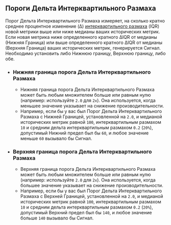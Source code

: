 ## Пороги Дельта Интерквартильного Размаха

Порог Дельта Интерквартильного Размаха измеряет, на сколько кратно среднее процентное изменение (Δ) [интерквартильного размаха](https://en.wikipedia.org/wiki/Interquartile_range) (IQR) новой метрики выше или ниже медианы ваших исторических метрик. Если новая метрика ниже определенного кратного ΔIQR от медианы (Нижняя Граница) или выше определенного кратного ΔIQR от медианы (Верхняя Граница) ваших исторических метрик, генерируется Сигнал. Необходимо установить либо Нижнюю границу, Верхнюю границу, либо обе.

- ### Нижняя граница порога Дельта Интерквартильного Размаха
  - Нижняя граница порога Дельта Интерквартильного Размаха может быть любым множителем больше или равным нулю (например: используйте `2.0` для `2x`). Она используется, когда меньшее значение указывает на снижение производительности.
  - Например, если бы у вас был Порог Дельта Интерквартильного Размаха с Нижней Границей, установленной на `2.0`, и медианой исторических метрик равной `100`, интерквартильным размахом `10` и средним дельта интерквартильным размахом `0.2` (`20%`), допустимый Нижний предел был бы `60`, и любое значение меньше `60` вызывало бы Сигнал.
- ### Верхняя граница порога Дельта Интерквартильного Размаха
  - Верхняя граница порога Дельта Интерквартильного Размаха может быть любым множителем больше или равным нулю (например: используйте `2.0` для `2x`). Она используется, когда большее значение указывает на снижение производительности.
  - Например, если бы у вас был Порог Дельта Интерквартильного Размаха с Верхней Границей, установленной на `2.0`, и медианой исторических метрик равной `100`, интерквартильным размахом `10` и средним дельта интерквартильным размахом `0.2` (`20%`), допустимый Верхний предел был бы `140`, и любое значение больше `140` вызывало бы Сигнал.